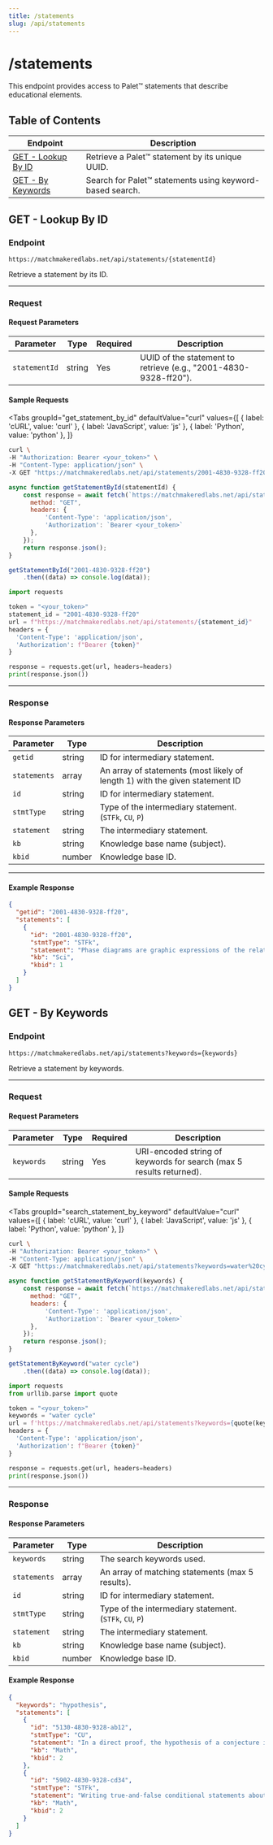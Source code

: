 ```yaml
---
title: /statements
slug: /api/statements
---
```



# /statements

This endpoint provides access to Palet™ statements that describe educational elements.


## Table of Contents

| Endpoint | Description |
|----------|-------------|
| [GET - Lookup By ID](#get---lookup-by-id) | Retrieve a Palet™ statement by its unique UUID. |
| [GET - By Keywords](#get---by-keywords) | Search for Palet™ statements using keyword-based search. |

## GET - Lookup By ID

### Endpoint
```
https://matchmakeredlabs.net/api/statements/{statementId}
```


Retrieve a statement by its ID.

---

### Request

#### Request Parameters
| Parameter    | Type   | Required | Description                          |
|-------------|--------|----------|--------------------------------------|
| `statementId` | string | Yes      | UUID of the statement to retrieve (e.g., "2001-4830-9328-ff20"). |

#### Sample Requests

<Tabs
  groupId="get_statement_by_id"
  defaultValue="curl"
  values={[
    { label: 'cURL', value: 'curl' },
    { label: 'JavaScript', value: 'js' },
    { label: 'Python', value: 'python' },
  ]}
>

<TabItem value="curl">

```bash
curl \
-H "Authorization: Bearer <your_token>" \
-H "Content-Type: application/json" \
-X GET "https://matchmakeredlabs.net/api/statements/2001-4830-9328-ff20"
```

</TabItem>

<TabItem value="js">

```javascript
async function getStatementById(statementId) {
    const response = await fetch(`https://matchmakeredlabs.net/api/statements/${statementId}`, {
      method: "GET",
      headers: {
          'Content-Type': 'application/json',
          'Authorization': `Bearer <your_token>`
      },
    });
    return response.json();
}

getStatementById("2001-4830-9328-ff20")
    .then((data) => console.log(data));
```

</TabItem>

<TabItem value="python">

```python
import requests

token = "<your_token>"
statement_id = "2001-4830-9328-ff20"
url = f"https://matchmakeredlabs.net/api/statements/{statement_id}"
headers = {
  'Content-Type': 'application/json',
  'Authorization': f"Bearer {token}"
}

response = requests.get(url, headers=headers)
print(response.json())
```

</TabItem>
</Tabs>

---

### Response

#### Response Parameters

| Parameter   | Type   | Description                                    |
|------------|--------|------------------------------------------------|
| `getid`      | string | ID for intermediary statement.                 |
| `statements` | array  | An array of statements (most likely of length 1) with the given statement ID        |
| `id`         | string | ID for intermediary statement.                 |
| `stmtType`   | string | Type of the intermediary statement. (`STFk`, `CU`, `P`)             |
| `statement`  | string | The intermediary statement.                    |
| `kb`         | string | Knowledge base name (subject).                 |
| `kbid`       | number | Knowledge base ID.                             |

---

#### Example Response

```json
{
  "getid": "2001-4830-9328-ff20",
  "statements": [
    {
      "id": "2001-4830-9328-ff20",
      "stmtType": "STFk",
      "statement": "Phase diagrams are graphic expressions of the relationship between pressure and temperature showing the conditions under which a substance will be in a particular state.",
      "kb": "Sci",
      "kbid": 1
    }
  ]
}
```

## GET - By Keywords

### Endpoint

```
https://matchmakeredlabs.net/api/statements?keywords={keywords}
```


Retrieve a statement by keywords.

---

### Request

#### Request Parameters
| Parameter | Type   | Required | Description                                     |
|-----------|--------|----------|-------------------------------------------------|
| `keywords`  | string | Yes      | URI-encoded string of keywords for search (max 5 results returned).     |

#### Sample Requests

<Tabs
  groupId="search_statement_by_keyword"
  defaultValue="curl"
  values={[
    { label: 'cURL', value: 'curl' },
    { label: 'JavaScript', value: 'js' },
    { label: 'Python', value: 'python' },
  ]}
>

<TabItem value="curl">

```bash
curl \
-H "Authorization: Bearer <your_token>" \
-H "Content-Type: application/json" \
-X GET "https://matchmakeredlabs.net/api/statements?keywords=water%20cycle"
```

</TabItem>

<TabItem value="js">

```javascript
async function getStatementByKeyword(keywords) {
    const response = await fetch(`https://matchmakeredlabs.net/api/statements?keywords=${encodeURIComponent(keywords)}`, {
      method: "GET",
      headers: {
          'Content-Type': 'application/json',
          'Authorization': `Bearer <your_token>`
      },
    });
    return response.json();
}

getStatementByKeyword("water cycle")
    .then((data) => console.log(data));
```

</TabItem>

<TabItem value="python">

```python
import requests
from urllib.parse import quote

token = "<your_token>"
keywords = "water cycle"
url = f'https://matchmakeredlabs.net/api/statements?keywords={quote(keywords)}'
headers = {
  'Content-Type': 'application/json',
  'Authorization': f"Bearer {token}"
}

response = requests.get(url, headers=headers)
print(response.json())
```

</TabItem>
</Tabs>

---

### Response

#### Response Parameters

| Parameter  | Type   | Description                                     |
|------------|--------|-------------------------------------------------|
| `keywords`   | string | The search keywords used.                      |
| `statements` | array  | An array of matching statements (max 5 results).    |
| `id`         | string | ID for intermediary statement.                 |
| `stmtType`   | string | Type of the intermediary statement. (`STFk`, `CU`, `P`)            |
| `statement`  | string | The intermediary statement.                    |
| `kb`         | string | Knowledge base name (subject).                 |
| `kbid`       | number | Knowledge base ID.                             |

#### Example Response


```json
{
  "keywords": "hypothesis",
  "statements": [
    {
      "id": "5130-4830-9328-ab12",
      "stmtType": "CU",
      "statement": "In a direct proof, the hypothesis of a conjecture is assumed true, and the conclusion is then shown to be true.",
      "kb": "Math",
      "kbid": 2
    },
    {
      "id": "5902-4830-9328-cd34",
      "stmtType": "STFk",
      "statement": "Writing true-and-false conditional statements about geometric concepts and relationships in if (hypothesis)-then (conclusion) form.",
      "kb": "Math",
      "kbid": 2
    }
  ]
}
```

